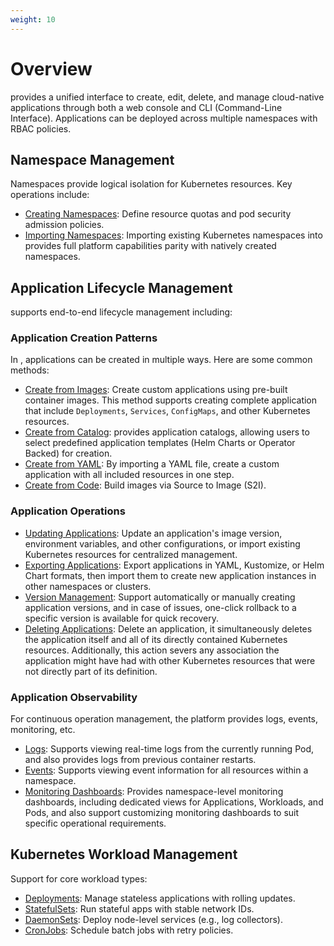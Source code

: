 ```yaml
---
weight: 10
---
```


# Overview

<Term name="product" /> provides a unified interface to create, edit, delete, and manage cloud-native applications through both a web console and CLI (Command-Line Interface). Applications can be deployed across multiple namespaces with RBAC policies.

## Namespace Management

Namespaces provide logical isolation for Kubernetes resources. Key operations include:

- [Creating Namespaces](./functions/namespace/create_namespace.mdx): Define resource quotas and pod security admission policies.
- [Importing Namespaces](./functions/namespace/import_namespace.mdx): Importing existing Kubernetes namespaces into <Term name="product" /> provides full platform capabilities parity with natively created namespaces.

## Application Lifecycle Management
<Term name="product" /> supports end-to-end lifecycle management including: 

### Application Creation Patterns

In <Term name="product"/>, applications can be created in multiple ways. Here are some common methods:

- [Create from Images](./functions/create_applications/image_app.mdx): Create custom applications using pre-built container images. This method supports creating complete application that include `Deployments`, `Services`, `ConfigMaps`, and other Kubernetes resources.
- [Create from Catalog](./functions/create_applications/chart_app.mdx): <Term name="product" /> provides application catalogs, allowing users to select predefined application templates (Helm Charts or Operator Backed) for creation.
- [Create from YAML](./functions/create_applications/yaml_app.mdx): By importing a YAML file, create a custom application with all included resources in one step.
- [Create from Code](./functions/create_applications/s2i_app.mdx): Build images via Source to Image (S2I).

### Application Operations
- [Updating Applications](./functions/application_operation/application_upgrade.mdx): Update an application's image version, environment variables, and other configurations, or import existing Kubernetes resources for centralized management.
- [Exporting Applications](./functions/application_operation/export.mdx): Export applications in YAML, Kustomize, or Helm Chart formats, then import them to create new application instances in other namespaces or clusters.
- [Version Management](./functions/application_operation/version.mdx): Support automatically or manually creating application versions, and in case of issues, one-click rollback to a specific version is available for quick recovery.
- [Deleting Applications](./functions/application_operation/application_delete.mdx): Delete an application, it simultaneously deletes the application itself and all of its directly contained Kubernetes resources. Additionally, this action severs any association the application might have had with other Kubernetes resources that were not directly part of its definition.

### Application Observability
For continuous operation management, the platform provides logs, events, monitoring, etc.
- [Logs](./functions/application_observability/log.mdx): Supports viewing real-time logs from the currently running Pod, and also provides logs from previous container restarts.
- [Events](./functions/application_observability/event.mdx): Supports viewing event information for all resources within a namespace.
- [Monitoring Dashboards](./functions/application_observability/monitor.mdx): Provides namespace-level monitoring dashboards, including dedicated views for Applications, Workloads, and Pods, and also support customizing monitoring dashboards to suit specific operational requirements.

## Kubernetes Workload Management

Support for core workload types:
- [Deployments](./functions/application_workloads/deployment_create.mdx): Manage stateless applications with rolling updates.
- [StatefulSets](./functions/application_workloads/statefulset_create.mdx): Run stateful apps with stable network IDs.
- [DaemonSets](./functions/application_workloads/deamonset_create.mdx): Deploy node-level services (e.g., log collectors).
- [CronJobs](./functions/application_workloads/cronjob_create.mdx): Schedule batch jobs with retry policies.